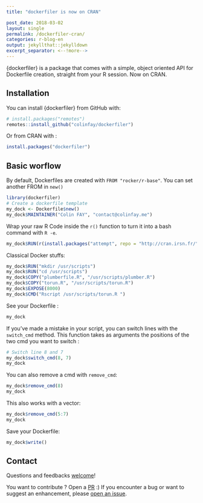 ```yaml
---
title: "dockerfiler is now on CRAN"

post_date: 2018-03-02
layout: single
permalink: /dockerfiler-cran/
categories: r-blog-en
output: jekyllthat::jekylldown
excerpt_separator: <--!more--> 
---
```


{dockerfiler} is a package that comes with a simple, object oriented API for Dockerfile creation, straight from your R session. Now on CRAN.

 
 
## Installation

You can install {dockerfiler} from GitHub with:

```r
# install.packages("remotes")
remotes::install_github("colinfay/dockerfiler")
```

Or from CRAN with : 

```r
install.packages("dockerfiler")
```

## Basic worflow 

By default, Dockerfiles are created with `FROM "rocker/r-base"`.
You can set another FROM in `new()`

```r
library(dockerfiler)
# Create a dockerfile template
my_dock <- Dockerfile$new()
my_dock$MAINTAINER("Colin FAY", "contact@colinfay.me")
```

Wrap your raw R Code inside the `r()` function to turn it into a bash command with `R -e`.

```r
my_dock$RUN(r(install.packages("attempt", repo = "http://cran.irsn.fr/")))
```

Classical Docker stuffs:

```r
my_dock$RUN("mkdir /usr/scripts")
my_dock$RUN("cd /usr/scripts")
my_dock$COPY("plumberfile.R", "/usr/scripts/plumber.R")
my_dock$COPY("torun.R", "/usr/scripts/torun.R")
my_dock$EXPOSE(8000)
my_dock$CMD("Rscript /usr/scripts/torun.R ")
```

See your Dockerfile : 

```r
my_dock
```

If you've made a mistake in your script, you can switch lines with the `switch_cmd` method. This function takes as arguments the positions of the two cmd you want to switch : 

```r
# Switch line 8 and 7
my_dock$switch_cmd(8, 7)
my_dock
```

You can also remove a cmd with `remove_cmd`: 

```r
my_dock$remove_cmd(8)
my_dock
```

This also works with a vector:

```r
my_dock$remove_cmd(5:7)
my_dock
```

Save your Dockerfile:

```r
my_dock$write()
```

## Contact

Questions and feedbacks [welcome](mailto:contact@colinfay.me)!

You want to contribute ? Open a [PR](https://github.com/ColinFay/dockerfiler/pulls) :) If you encounter a bug or want to suggest an enhancement, please [open an issue](https://github.com/ColinFay/dockerfiler/issues).






